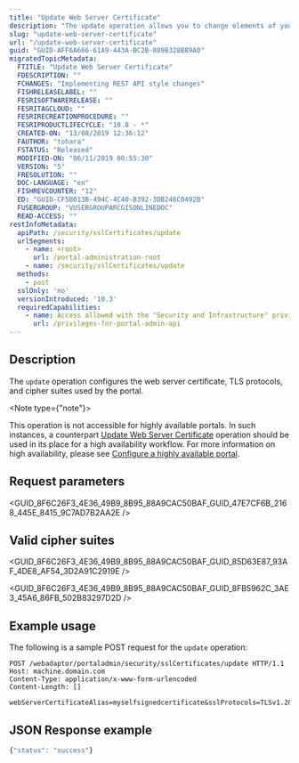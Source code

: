 ```yaml
---
title: "Update Web Server Certificate"
description: "The update operation allows you to change elements of your portal certificates & cipher suites."
slug: "update-web-server-certificate"
url: "/update-web-server-certificate"
guid: "GUID-AFF6A666-61A9-443A-BC2B-089B328B89A0"
migratedTopicMetadata:
  FTITLE: "Update Web Server Certificate"
  FDESCRIPTION: ""
  FCHANGES: "Implementing REST API style changes"
  FISHRELEASELABEL: ""
  FESRISOFTWARERELEASE: ""
  FESRITAGCLOUD: ""
  FESRIRECREATIONPROCEDURE: ""
  FESRIPRODUCTLIFECYCLE: "10.8 - *"
  CREATED-ON: "13/08/2019 12:36:12"
  FAUTHOR: "tohara"
  FSTATUS: "Released"
  MODIFIED-ON: "06/11/2019 00:55:30"
  VERSION: "5"
  FRESOLUTION: ""
  DOC-LANGUAGE: "en"
  FISHREVCOUNTER: "12"
  ED: "GUID-CF5B013B-494C-4C40-B392-3DB246C0492B"
  FUSERGROUP: "VUSERGROUPARCGISONLINEDOC"
  READ-ACCESS: ""
restInfoMetadata:
  apiPath: /security/sslCertificates/update
  urlSegments:
    - name: <root>
      url: /portal-administration-root
    - name: /security/sslCertificates/update
  methods:
    - post
  sslOnly: 'no'
  versionIntroduced: '10.3'
  requiredCapabilities:
    - name: Access allowed with the "Security and Infrastructure" privilege in a single machine environment
      url: /privileges-for-portal-admin-api
---
```



## Description

The `update` operation configures the web server certificate, TLS protocols, and cipher suites used by the portal.

<Note type={"note"}>

This operation is not accessible for highly available portals. In such instances, a counterpart [Update Web Server Certificate](/update-web-server-certificate-ha) operation should be used in its place for a high availability workflow. For more information on high availability, please see [Configure a highly available portal](https://enterprise.arcgis.com/en/portal/latest/administer/windows/configuring-a-highly-available-portal.htm).

</Note>

## Request parameters

<GUID_8F6C26F3_4E36_49B9_8B95_88A9CAC50BAF_GUID_47E7CF6B_2168_445E_8415_9C7AD7B2AA2E />


## Valid cipher suites

<GUID_8F6C26F3_4E36_49B9_8B95_88A9CAC50BAF_GUID_85D63E87_93AF_4DE8_AF54_3D2A91C2919E />

<GUID_8F6C26F3_4E36_49B9_8B95_88A9CAC50BAF_GUID_8FB5962C_3AE3_45A6_86FB_502B83297D2D />


## Example usage

The following is a sample POST request for the `update` operation:

```other
POST /webadaptor/portaladmin/security/sslCertificates/update HTTP/1.1
Host: machine.domain.com
Content-Type: application/x-www-form-urlencoded
Content-Length: []

webServerCertificateAlias=myselfsignedcertificate&sslProtocols=TLSv1.2&HSTSEnabled=false&cipherSuites=TLS_RSA_WITH_AES_256_CBC_SHA&f=json

```

## JSON Response example

```javascript
{"status": "success"}
```